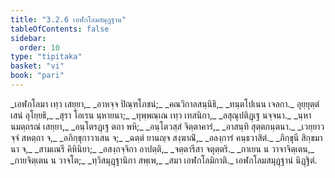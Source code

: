 ```yaml
---
title: "3.2.6 เอฬกโลมสมุฏฺฐาน"
tableOfContents: false
sidebar:
  order: 10
type: "tipitaka"
basket: "vi"
book: "pari"
---
```



<DynamicBreadcrumb />

<Division number="263" book="pari">

<Paragraph number="1121" type="verses" book="pari">
_เอฬกโลมา เทฺว เสยฺยา,_  
_อาหจฺจ ปิณฺฑโภชนํ;_  
_คณวิกาลสนฺนิธิ,_  
_ทนฺตโปเนน เจลกา._  

</Paragraph>

<Paragraph number="1122" type="verses" book="pari">
อุยฺยุตฺตํ เสนํ อุโยฺยธิ,_  
_สุรา โอเรน นฺหายนา;_  
_ทุพฺพณฺเณ เทฺว เทสนิกา,_  
_ลสุณุปติฏฺเฐ นจฺจนา._  

</Paragraph>

<Paragraph number="1123" type="verses" book="pari">
_นฺหานมตฺถรณํ เสยฺยา,_  
_อนฺโตรฏฺเฐ ตถา พหิ;_  
_อนฺโตวสฺสํ จิตฺตาคารํ,_  
_อาสนฺทิ สุตฺตกนฺตนา._  

</Paragraph>

<Paragraph number="1124" type="verses" book="pari">
_เวยฺยาวจฺจํ สหตฺถา จ,_  
_อภิกฺขุกาวาเสน จ;_  
_ฉตฺตํ ยานญฺจ สงฺฆาณิํ,_  
_อลงฺการํ คนฺธวาสิตํ._  

</Paragraph>

<Paragraph number="1125" type="verses" book="pari">
_ภิกฺขุนี สิกฺขมานา จ,_  
_สามเณรี คิหินิยา;_  
_อสงฺกจฺจิกา อาปตฺติ,_  
_จตฺตารีสา จตุตฺตริ._  

</Paragraph>

<Paragraph number="1126" type="verses" book="pari">
_กาเยน น วาจาจิตฺเตน,_  
_กายจิตฺเตน น วาจโต;_  
_ทฺวิสมุฏฺฐานิกา สพฺเพ,_  
_สมา เอฬกโลมิกาติ._  


</Paragraph>
</Division>

<Paragraph number="1127" type="center" book="pari">
เอฬกโลมสมุฏฺฐานํ นิฏฺฐิตํ.
</Paragraph>